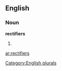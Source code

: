 ==English==

===Noun===
'''rectifiers'''

# {{plural of|[[rectifier]]}}

[[Category:English plurals]]

[[ar:rectifiers]]